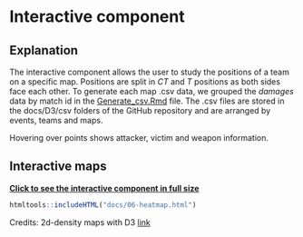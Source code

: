 # Interactive component



## Explanation 

The interactive component allows the user to study the positions of a team on a specific map. Positions are split in *CT* and *T* positions as both sides face each other. To generate each map .csv data, we grouped the *damages* data by match id in the  [Generate_csv.Rmd](https://github.com/anhvung/csgo_pro_matches_analysis/blob/main/code/Generate%20csv.Rmd) file. The .csv files are stored in the docs/D3/csv folders of the GitHub repository and are arranged by events, teams and maps.

Hovering over points shows attacker, victim and weapon information.

## Interactive maps


<a href="06-heatmap.html"><b>Click to see the interactive component in full size</b></a>




```r
htmltools::includeHTML("docs/06-heatmap.html")
```

Credits: 2d-density maps with D3 [link](https://www.d3-graph-gallery.com/graph/density2d_shading.html)
